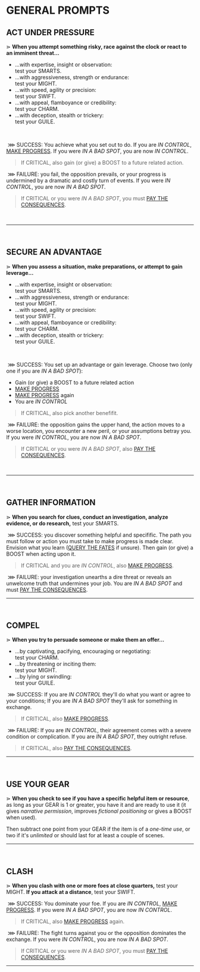 # GENERAL PROMPTS
## ACT UNDER PRESSURE
⋗ **When you attempt something risky, race against the clock or react to an imminent threat...**
- ...with expertise, insight or observation:<br/>
test your <span class="stat">SMARTS</span>.
- ...with aggressiveness, strength or endurance:<br/>
test your <span class="stat">MIGHT</span>.
- ...with speed, agility or precision:<br/>
test your <span class="stat">SWIFT</span>.
- ...with appeal, flamboyance or credibility:<br/>
test your <span class="stat">CHARM</span>.
- ...with deception, stealth or trickery:<br/>
test your <span class="stat">GUILE</span>.
<br/>

&nbsp;<span class="blueish bold">⋙ SUCCESS</span>: You achieve what you set out to do. If you are _IN CONTROL_, [MAKE PROGRESS](/prompts/challenge-prompts#make-progress). If you were _IN A BAD SPOT_, you are now _IN CONTROL_.

> If <span class="blueish bold">CRITICAL</span>, also gain (or give) a <span class="boost">BOOST</span> to a future related action.

&nbsp;<span class="reddish bold">⋙ FAILURE</span>: you fail, the opposition prevails, or your progress is undermined by a dramatic and costly turn of events. If you were _IN CONTROL_, you are now _IN A BAD SPOT_.  
> If <span class="reddish bold">CRITICAL</span> or you were _IN A BAD SPOT_, you must [PAY THE CONSEQUENCES](/prompts/fate-prompts#pay-the-consequences).
<br/>
<hr/>
<br/>

## SECURE AN ADVANTAGE
⋗ **When you assess a situation, make preparations, or attempt to gain leverage...**
- ...with expertise, insight or observation:<br/>
test your <span class="stat">SMARTS</span>.
- ...with aggressiveness, strength or endurance:<br/>
test your <span class="stat">MIGHT</span>.
- ...with speed, agility or precision:<br/>
test your <span class="stat">SWIFT</span>.
- ...with appeal, flamboyance or credibility:<br/>
test your <span class="stat">CHARM</span>.
- ...with deception, stealth or trickery:<br/>
test your <span class="stat">GUILE</span>.
<br/>

&nbsp;<span class="blueish bold">⋙ SUCCESS</span>: You set up an advantage or gain leverage. Choose two (only one if you are _IN A BAD SPOT_):
- Gain (or give) a <span class="boost">BOOST</span> to a future related action
- [MAKE PROGRESS](/prompts/challenge-prompts#make-progress)
- [MAKE PROGRESS](/prompts/challenge-prompts#make-progress) again
- You are _IN CONTROL_

> If <span class="blueish bold">CRITICAL</span>, also pick another benefifit.

&nbsp;<span class="reddish bold">⋙ FAILURE</span>: the opposition gains the upper hand, the action moves to a worse location, you encounter a new peril, or your assumptions betray you. If you were _IN CONTROL_, you are now _IN A BAD SPOT_.
> If <span class="reddish bold">CRITICAL</span> or you were _IN A BAD SPOT_, also [PAY THE CONSEQUENCES](/prompts/fate-prompts#pay-the-consequences).
<br/>
<hr/>
<br/>

## GATHER INFORMATION
⋗ **When you search for clues, conduct an investigation, analyze evidence, or do research,** test your <span class="stat">SMARTS</span>.

&nbsp;<span class="blueish bold">⋙ SUCCESS</span>: you discover something helpful and specifific.  The path you must follow or action you must take to make progress is made clear. Envision what you learn ([QUERY THE FATES](/prompts/fate-prompts#query-the-fates) if unsure). Then gain (or give) a <span class="boost">BOOST</span> when acting upon it.

> If <span class="blueish bold">CRITICAL</span> and you are _IN CONTROL_, also [MAKE PROGRESS](/prompts/challenge-prompts#make-progress).

&nbsp;<span class="reddish bold">⋙ FAILURE</span>: your investigation unearths a dire threat or reveals an unwelcome truth that undermines your job. You are _IN A BAD SPOT_ and must [PAY THE CONSEQUENCES](/prompts/fate-prompts#pay-the-consequences).
<hr/>
<br/>

## COMPEL
⋗ **When you try to persuade someone or make them an offer...**
- ...by captivating, pacifying, encouraging or negotiating:<br/>
test your <span class="stat">CHARM</span>.
- ...by threatening or inciting them:<br/>
test your <span class="stat">MIGHT</span>.
- ...by lying or swindling:<br/>
 test your <span class="stat">GUILE</span>.

&nbsp;<span class="blueish bold">⋙ SUCCESS</span>: If you are _IN CONTROL_ they'll do what you want or agree to your conditions; If you are _IN A BAD SPOT_ they'll ask for something in exchange.
> If <span class="blueish bold">CRITICAL</span>, also [MAKE PROGRESS](/prompts/challenge-prompts#make-progress).

 &nbsp;<span class="reddish bold">⋙ FAILURE</span>: If you are _IN CONTROL_, their agreement comes with a severe condition or complication. If you are _IN A BAD SPOT_, they outright refuse.
> If <span class="reddish bold">CRITICAL</span>, also [PAY THE CONSEQUENCES](/prompts/fate-prompts#pay-the-consequences).

<hr/>
<br/>

## USE YOUR GEAR
⋗ **When you check to see if you have a specific helpful item or resource**, as long as your GEAR is 1 or greater, you have it and are ready to use it (it gives _narrative permission_, improves _fictional positioning_ or gives a <span class="boost">BOOST</span> when used). 

Then subtract one point from your GEAR if the item is of a _one-time use_, or two if it's _unlimited_ or should last for at least a couple of scenes.

<hr/>
<br/>

## CLASH
⋗ **When you clash with one or more foes at close quarters,** test your <span class="stat">MIGHT</span>. **If you attack at a distance**, test your <span class="stat">SWIFT</span>.

&nbsp;<span class="blueish bold">⋙ SUCCESS</span>: You dominate your foe. If you are _IN CONTROL_, [MAKE PROGRESS](/prompts/challenge-prompts#make-progress). If you were _IN A BAD SPOT_, you are now _IN CONTROL_.

> If <span class="blueish bold">CRITICAL</span>, also [MAKE PROGRESS](/prompts/challenge-prompts#make-progress) again.

&nbsp;<span class="reddish bold">⋙ FAILURE</span>: The fight turns against you or the opposition dominates the exchange. If you were _IN CONTROL_, you are now _IN A BAD SPOT_.

> If <span class="reddish bold">CRITICAL</span> or you were _IN A BAD SPOT_, you must [PAY THE CONSEQUENCES](/prompts/fate-prompts#pay-the-consequences).

<hr/>
<br/>

<div style="height: 400px;"></div>